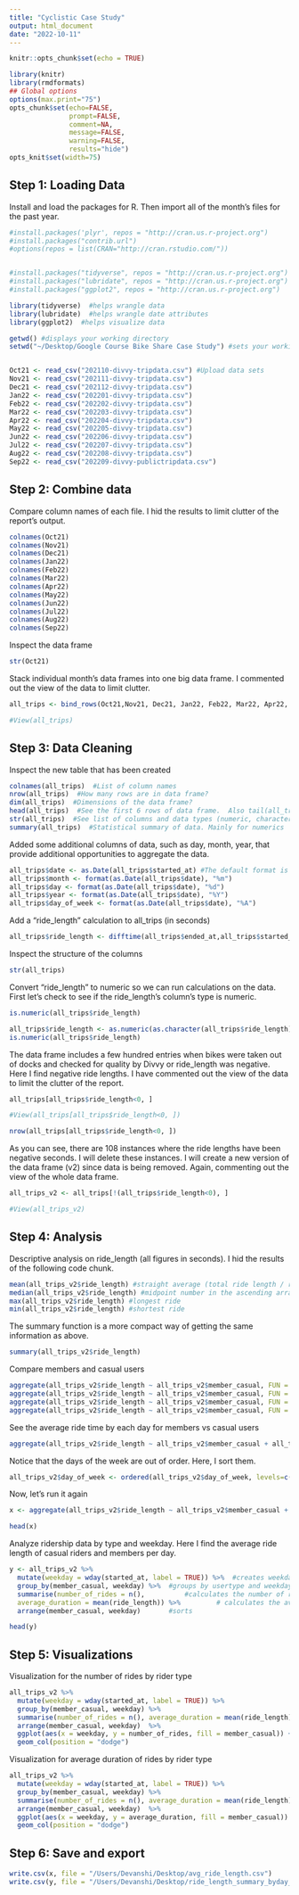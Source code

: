 ```yaml
---
title: "Cyclistic Case Study"
output: html_document
date: "2022-10-11"
---
```


```r
knitr::opts_chunk$set(echo = TRUE)
```

```r
library(knitr)
library(rmdformats)
## Global options
options(max.print="75")
opts_chunk$set(echo=FALSE,
               prompt=FALSE,
               comment=NA,
               message=FALSE,
               warning=FALSE, 
               results="hide")
opts_knit$set(width=75)
```

## Step 1: Loading Data

Install and load the packages for R. Then import all of the month's files for the past year.

```r

#install.packages('plyr', repos = "http://cran.us.r-project.org")
#install.packages("contrib.url")
#options(repos = list(CRAN="http://cran.rstudio.com/"))


#install.packages("tidyverse", repos = "http://cran.us.r-project.org")
#install.packages("lubridate", repos = "http://cran.us.r-project.org")
#install.packages("ggplot2", repos = "http://cran.us.r-project.org")

library(tidyverse)  #helps wrangle data
library(lubridate)  #helps wrangle date attributes
library(ggplot2)  #helps visualize data

getwd() #displays your working directory
setwd("~/Desktop/Google Course Bike Share Case Study") #sets your working directory to simplify calls to data


Oct21 <- read_csv("202110-divvy-tripdata.csv") #Upload data sets
Nov21 <- read_csv("202111-divvy-tripdata.csv")
Dec21 <- read_csv("202112-divvy-tripdata.csv")
Jan22 <- read_csv("202201-divvy-tripdata.csv")
Feb22 <- read_csv("202202-divvy-tripdata.csv")
Mar22 <- read_csv("202203-divvy-tripdata.csv")
Apr22 <- read_csv("202204-divvy-tripdata.csv")
May22 <- read_csv("202205-divvy-tripdata.csv")
Jun22 <- read_csv("202206-divvy-tripdata.csv")
Jul22 <- read_csv("202207-divvy-tripdata.csv")
Aug22 <- read_csv("202208-divvy-tripdata.csv")
Sep22 <- read_csv("202209-divvy-publictripdata.csv")

```

## Step 2: Combine data

Compare column names of each file. I hid the results to limit clutter of the report's output.

```r
colnames(Oct21)
colnames(Nov21)
colnames(Dec21)
colnames(Jan22)
colnames(Feb22)
colnames(Mar22)
colnames(Apr22)
colnames(May22)
colnames(Jun22)
colnames(Jul22)
colnames(Aug22)
colnames(Sep22)
```

Inspect the data frame

```r
str(Oct21)
```

Stack individual month's data frames into one big data frame. I commented out the view of the data to limit clutter.

```r
all_trips <- bind_rows(Oct21,Nov21, Dec21, Jan22, Feb22, Mar22, Apr22, May22, Jun22, Jul22, Aug22, Sep22)

#View(all_trips)

```

## Step 3: Data Cleaning

Inspect the new table that has been created

```r
colnames(all_trips)  #List of column names
nrow(all_trips)  #How many rows are in data frame?
dim(all_trips)  #Dimensions of the data frame?
head(all_trips)  #See the first 6 rows of data frame.  Also tail(all_trips)
str(all_trips)  #See list of columns and data types (numeric, character, etc)
summary(all_trips)  #Statistical summary of data. Mainly for numerics

```

Added some additional columns of data, such as day, month, year, that provide additional opportunities to aggregate the data.

```r
all_trips$date <- as.Date(all_trips$started_at) #The default format is yyyy-mm-dd
all_trips$month <- format(as.Date(all_trips$date), "%m")
all_trips$day <- format(as.Date(all_trips$date), "%d")
all_trips$year <- format(as.Date(all_trips$date), "%Y")
all_trips$day_of_week <- format(as.Date(all_trips$date), "%A")


```

Add a "ride_length" calculation to all_trips (in seconds)

```r
all_trips$ride_length <- difftime(all_trips$ended_at,all_trips$started_at)
```

Inspect the structure of the columns

```r
str(all_trips)
```

Convert "ride_length" to numeric so we can run calculations on the data. First let's check to see if the ride_length's column's type is numeric.

```r
is.numeric(all_trips$ride_length)

all_trips$ride_length <- as.numeric(as.character(all_trips$ride_length))
is.numeric(all_trips$ride_length)
```

The data frame includes a few hundred entries when bikes were taken out of docks and checked for quality by Divvy or ride_length was negative. Here I find negative ride lengths. I have commented out the view of the data to limit the clutter of the report.

```r
all_trips[all_trips$ride_length<0, ]

#View(all_trips[all_trips$ride_length<0, ])

nrow(all_trips[all_trips$ride_length<0, ])

```

As you can see, there are 108 instances where the ride lengths have been negative seconds. I will delete these instances. I will create a new version of the data frame (v2) since data is being removed. Again, commenting out the view of the whole data frame.

```r
all_trips_v2 <- all_trips[!(all_trips$ride_length<0), ]

#View(all_trips_v2)

```

## Step 4: Analysis

Descriptive analysis on ride_length (all figures in seconds). I hid the results of the following code chunk.

```r
mean(all_trips_v2$ride_length) #straight average (total ride length / rides)
median(all_trips_v2$ride_length) #midpoint number in the ascending array of ride lengths
max(all_trips_v2$ride_length) #longest ride
min(all_trips_v2$ride_length) #shortest ride

```

The summary function is a more compact way of getting the same information as above.

```r
summary(all_trips_v2$ride_length)
```

Compare members and casual users

```r
aggregate(all_trips_v2$ride_length ~ all_trips_v2$member_casual, FUN = mean)
aggregate(all_trips_v2$ride_length ~ all_trips_v2$member_casual, FUN = median)
aggregate(all_trips_v2$ride_length ~ all_trips_v2$member_casual, FUN = max)
aggregate(all_trips_v2$ride_length ~ all_trips_v2$member_casual, FUN = min)

```

See the average ride time by each day for members vs casual users

```r
aggregate(all_trips_v2$ride_length ~ all_trips_v2$member_casual + all_trips_v2$day_of_week, FUN = mean)

```

Notice that the days of the week are out of order. Here, I sort them.

```r
all_trips_v2$day_of_week <- ordered(all_trips_v2$day_of_week, levels=c("Sunday", "Monday", "Tuesday", "Wednesday", "Thursday", "Friday", "Saturday"))
```

Now, let's run it again

```r
x <- aggregate(all_trips_v2$ride_length ~ all_trips_v2$member_casual + all_trips_v2$day_of_week, FUN = mean)

head(x)

```

Analyze ridership data by type and weekday. Here I find the average ride length of casual riders and members per day.

```r
y <- all_trips_v2 %>% 
  mutate(weekday = wday(started_at, label = TRUE)) %>%  #creates weekday field using wday()
  group_by(member_casual, weekday) %>%  #groups by usertype and weekday
  summarise(number_of_rides = n(),			#calculates the number of rides and average duration 
  average_duration = mean(ride_length)) %>% 		# calculates the average duration
  arrange(member_casual, weekday)	    #sorts
```

```r
head(y)
```

## Step 5: Visualizations

Visualization for the number of rides by rider type

```r
all_trips_v2 %>% 
  mutate(weekday = wday(started_at, label = TRUE)) %>% 
  group_by(member_casual, weekday) %>% 
  summarise(number_of_rides = n(), average_duration = mean(ride_length)) %>% 
  arrange(member_casual, weekday)  %>% 
  ggplot(aes(x = weekday, y = number_of_rides, fill = member_casual)) +
  geom_col(position = "dodge")

```

Visualization for average duration of rides by rider type

```r
all_trips_v2 %>% 
  mutate(weekday = wday(started_at, label = TRUE)) %>% 
  group_by(member_casual, weekday) %>% 
  summarise(number_of_rides = n(), average_duration = mean(ride_length)) %>% 
  arrange(member_casual, weekday)  %>% 
  ggplot(aes(x = weekday, y = average_duration, fill = member_casual)) +
  geom_col(position = "dodge")

```

## Step 6: Save and export

```r
write.csv(x, file = "/Users/Devanshi/Desktop/avg_ride_length.csv")
write.csv(y, file = "/Users/Devanshi/Desktop/ride_length_summary_byday_member_casual.csv")

```
